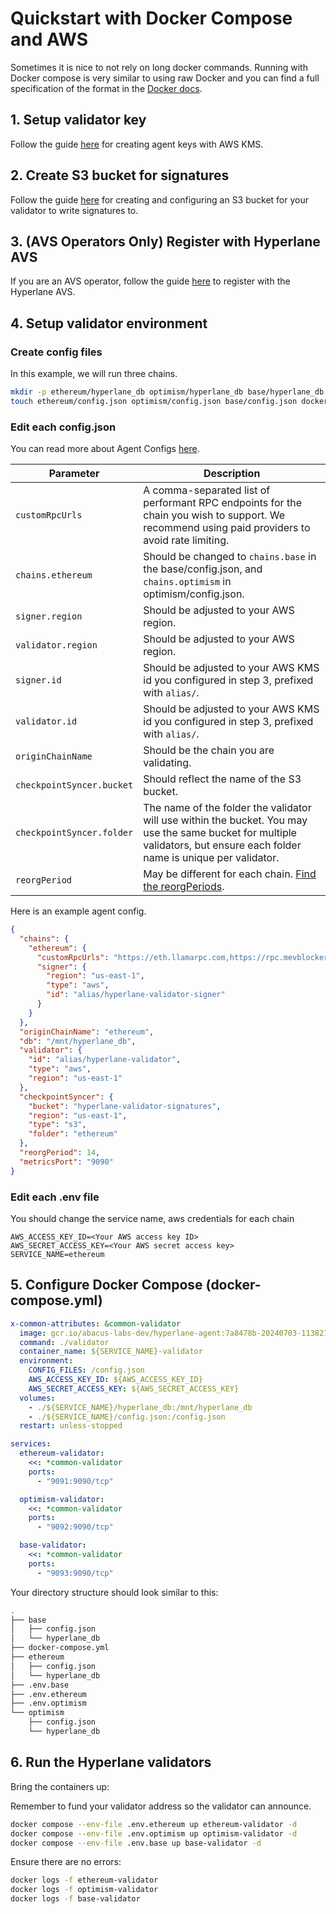 # Quickstart with Docker Compose and AWS

Sometimes it is nice to not rely on long docker commands. Running with Docker compose is very similar to using raw Docker and you can find a full specification of the format in the [Docker docs](https://docs.Docker.com/compose/compose-file/).

## 1. Setup validator key

Follow the guide [here](set-up-agent-keys.mdx#2-aws-kms) for creating agent keys with AWS KMS.

## 2. Create S3 bucket for signatures

Follow the guide [here](./validators/validator-signatures-aws.mdx) for creating and configuring an S3 bucket for your validator to write signatures to.

## 3. (AVS Operators Only) Register with Hyperlane AVS

If you are an AVS operator, follow the guide [here](../guides/avs-operator-guide.mdx#4-register-your-operator) to register with the Hyperlane AVS.

## 4. Setup validator environment

### Create config files

In this example, we will run three chains.

```bash
mkdir -p ethereum/hyperlane_db optimism/hyperlane_db base/hyperlane_db && \
touch ethereum/config.json optimism/config.json base/config.json docker-compose.yml .env.ethereum .env.optimism .env.base
```

### Edit each config.json

You can read more about Agent Configs [here](./agent-config.mdx).

| Parameter                  | Description                                                                                                                                                                                                 |
|----------------------------|-------------------------------------------------------------------------------------------------------------------------------------------------------------------------------------------------------------|
| `customRpcUrls`            | A comma-separated list of performant RPC endpoints for the chain you wish to support. We recommend using paid providers to avoid rate limiting.                                                             |
| `chains.ethereum`          | Should be changed to `chains.base` in the base/config.json, and `chains.optimism` in optimism/config.json.                                                                                                   |
| `signer.region`            | Should be adjusted to your AWS region.                                                                                                                                                                       |
| `validator.region`         | Should be adjusted to your AWS region.                                                                                                                                                                       |
| `signer.id`                | Should be adjusted to your AWS KMS id you configured in step 3, prefixed with `alias/`.                                                                                                                      |
| `validator.id`             | Should be adjusted to your AWS KMS id you configured in step 3, prefixed with `alias/`.                                                                                                                      |
| `originChainName`          | Should be the chain you are validating.                                                                                                                                                                      |
| `checkpointSyncer.bucket`  | Should reflect the name of the S3 bucket.                                                                                                                                                                    |
| `checkpointSyncer.folder`  | The name of the folder the validator will use within the bucket. You may use the same bucket for multiple validators, but ensure each folder name is unique per validator.                                    |
| `reorgPeriod`              | May be different for each chain. [Find the reorgPeriods](https://github.com/hyperlane-xyz/hyperlane-registry/tree/main/chains).                                                                              |

Here is an example agent config.

```json
{
  "chains": {
    "ethereum": {
      "customRpcUrls": "https://eth.llamarpc.com,https://rpc.mevblocker.io",
      "signer": {
        "region": "us-east-1",
        "type": "aws",
        "id": "alias/hyperlane-validator-signer"
      }
    }
  },
  "originChainName": "ethereum",
  "db": "/mnt/hyperlane_db",
  "validator": {
    "id": "alias/hyperlane-validator",
    "type": "aws",
    "region": "us-east-1"
  },
  "checkpointSyncer": {
    "bucket": "hyperlane-validator-signatures",
    "region": "us-east-1",
    "type": "s3",
    "folder": "ethereum"
  },
  "reorgPeriod": 14,
  "metricsPort": "9090"
}
```

### Edit each .env file

You should change the service name, aws credentials for each chain

```
AWS_ACCESS_KEY_ID=<Your AWS access key ID>
AWS_SECRET_ACCESS_KEY=<Your AWS secret access key>
SERVICE_NAME=ethereum
```

## 5. Configure Docker Compose (docker-compose.yml)

```yaml
x-common-attributes: &common-validator
  image: gcr.io/abacus-labs-dev/hyperlane-agent:7a8478b-20240703-113821
  command: ./validator
  container_name: ${SERVICE_NAME}-validator
  environment:
    CONFIG_FILES: /config.json
    AWS_ACCESS_KEY_ID: ${AWS_ACCESS_KEY_ID}
    AWS_SECRET_ACCESS_KEY: ${AWS_SECRET_ACCESS_KEY}
  volumes:
    - ./${SERVICE_NAME}/hyperlane_db:/mnt/hyperlane_db
    - ./${SERVICE_NAME}/config.json:/config.json
  restart: unless-stopped

services:
  ethereum-validator:
    <<: *common-validator
    ports:
      - "9091:9090/tcp"

  optimism-validator:
    <<: *common-validator
    ports:
      - "9092:9090/tcp"

  base-validator:
    <<: *common-validator
    ports:
      - "9093:9090/tcp"
```

Your directory structure should look similar to this:

```bash
.
├── base
│   ├── config.json
│   └── hyperlane_db
├── docker-compose.yml
├── ethereum
│   ├── config.json
│   └── hyperlane_db
├── .env.base
├── .env.ethereum
├── .env.optimism
└── optimism
    ├── config.json
    └── hyperlane_db
```

## 6. Run the Hyperlane validators

Bring the containers up:

Remember to fund your validator address so the validator can announce.

```bash
docker compose --env-file .env.ethereum up ethereum-validator -d
docker compose --env-file .env.optimism up optimism-validator -d
docker compose --env-file .env.base up base-validator -d
```

Ensure there are no errors:

```bash
docker logs -f ethereum-validator
docker logs -f optimism-validator
docker logs -f base-validator
```
